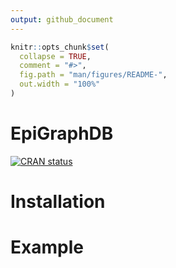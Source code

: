 ```yaml
---
output: github_document
---
```


```r
knitr::opts_chunk$set(
  collapse = TRUE,
  comment = "#>",
  fig.path = "man/figures/README-",
  out.width = "100%"
)
```
# EpiGraphDB

<!-- badges: start -->
[![CRAN status](https://www.r-pkg.org/badges/version/epigraphdb)](https://cran.r-project.org/package=epigraphdb)
<!-- badges: end -->

# Installation

# Example
